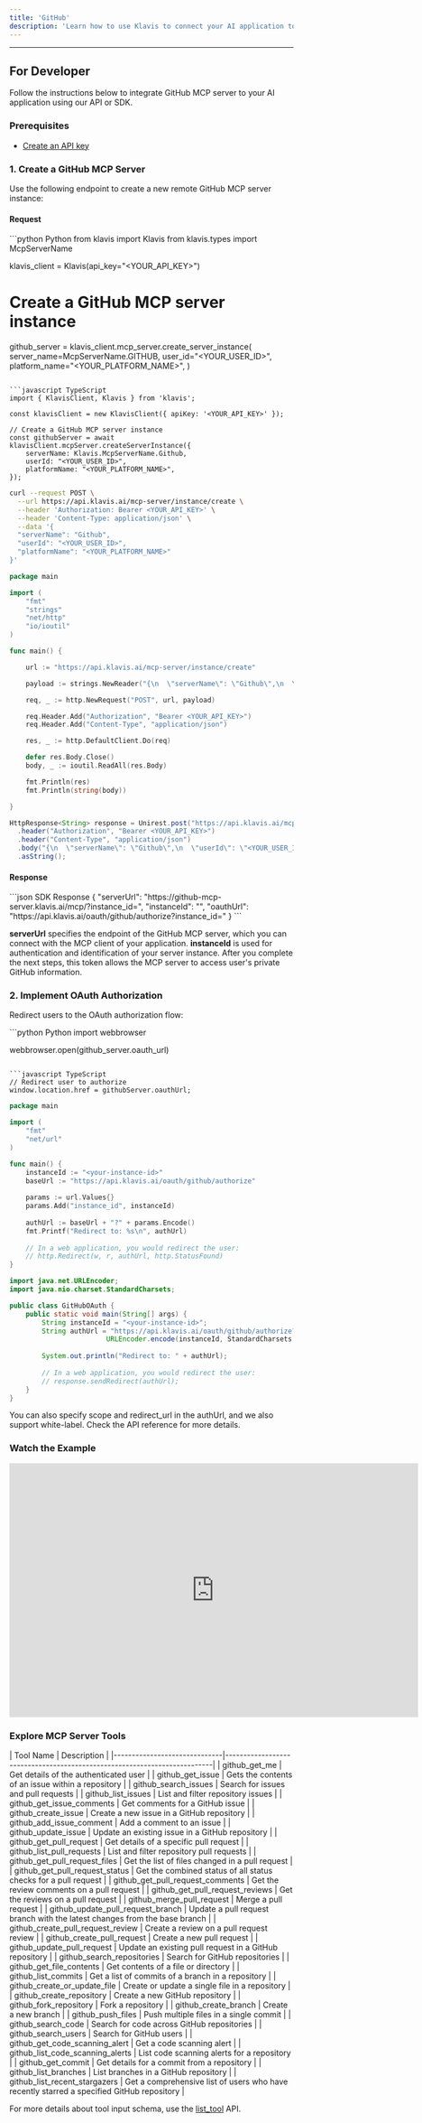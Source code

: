 ```yaml
---
title: 'GitHub'
description: 'Learn how to use Klavis to connect your AI application to GitHub MCP Server'
---
```



<NoCodeSnippet />

---

## For Developer

Follow the instructions below to integrate GitHub MCP server to your AI application using our API or SDK.

### Prerequisites

- [Create an API key](https://www.klavis.ai/home/api-keys)

### 1. Create a GitHub MCP Server

Use the following endpoint to create a new remote GitHub MCP server instance:

#### Request
<CodeGroup>
```python Python
from klavis import Klavis
from klavis.types import McpServerName

klavis_client = Klavis(api_key="<YOUR_API_KEY>")

# Create a GitHub MCP server instance
github_server = klavis_client.mcp_server.create_server_instance(
    server_name=McpServerName.GITHUB,
    user_id="<YOUR_USER_ID>",
    platform_name="<YOUR_PLATFORM_NAME>",
)
```

```javascript TypeScript
import { KlavisClient, Klavis } from 'klavis';

const klavisClient = new KlavisClient({ apiKey: '<YOUR_API_KEY>' });

// Create a GitHub MCP server instance
const githubServer = await klavisClient.mcpServer.createServerInstance({
    serverName: Klavis.McpServerName.Github,
    userId: "<YOUR_USER_ID>",
    platformName: "<YOUR_PLATFORM_NAME>",
});
```

```bash cURL
curl --request POST \
  --url https://api.klavis.ai/mcp-server/instance/create \
  --header 'Authorization: Bearer <YOUR_API_KEY>' \
  --header 'Content-Type: application/json' \
  --data '{
  "serverName": "Github",
  "userId": "<YOUR_USER_ID>",
  "platformName": "<YOUR_PLATFORM_NAME>"
}'
```



```go Go
package main

import (
	"fmt"
	"strings"
	"net/http"
	"io/ioutil"
)

func main() {

	url := "https://api.klavis.ai/mcp-server/instance/create"

	payload := strings.NewReader("{\n  \"serverName\": \"Github\",\n  \"userId\": \"<YOUR_USER_ID>\",\n  \"platformName\": \"<YOUR_PLATFORM_NAME>\",\n}")

	req, _ := http.NewRequest("POST", url, payload)

	req.Header.Add("Authorization", "Bearer <YOUR_API_KEY>")
	req.Header.Add("Content-Type", "application/json")

	res, _ := http.DefaultClient.Do(req)

	defer res.Body.Close()
	body, _ := ioutil.ReadAll(res.Body)

	fmt.Println(res)
	fmt.Println(string(body))

}
```

```java Java
HttpResponse<String> response = Unirest.post("https://api.klavis.ai/mcp-server/instance/create")
  .header("Authorization", "Bearer <YOUR_API_KEY>")
  .header("Content-Type", "application/json")
  .body("{\n  \"serverName\": \"Github\",\n  \"userId\": \"<YOUR_USER_ID>\",\n  \"platformName\": \"<YOUR_PLATFORM_NAME>\",\n}")
  .asString();
```
</CodeGroup>

#### Response
<CodeGroup>
```json SDK Response
{
  "serverUrl": "https://github-mcp-server.klavis.ai/mcp/?instance_id=<instance-id>",
  "instanceId": "<instance-id>",
  "oauthUrl": "https://api.klavis.ai/oauth/github/authorize?instance_id=<instance-id>"
}
```
</CodeGroup>


<Check> **serverUrl** specifies the endpoint of the GitHub MCP server, which you can connect with the MCP client of your application.</Check>
<Note> **instanceId** is used for authentication and identification of your server instance. After you complete the next steps, this token allows the MCP server to access user's private GitHub information.</Note>


### 2. Implement OAuth Authorization

Redirect users to the OAuth authorization flow:

<CodeGroup>
```python Python
import webbrowser

webbrowser.open(github_server.oauth_url)
```

```javascript TypeScript
// Redirect user to authorize
window.location.href = githubServer.oauthUrl;
```



```go Go
package main

import (
    "fmt"
    "net/url"
)

func main() {
    instanceId := "<your-instance-id>"
    baseUrl := "https://api.klavis.ai/oauth/github/authorize"
    
    params := url.Values{}
    params.Add("instance_id", instanceId)
    
    authUrl := baseUrl + "?" + params.Encode()
    fmt.Printf("Redirect to: %s\n", authUrl)
    
    // In a web application, you would redirect the user:
    // http.Redirect(w, r, authUrl, http.StatusFound)
}
```

```java Java
import java.net.URLEncoder;
import java.nio.charset.StandardCharsets;

public class GitHubOAuth {
    public static void main(String[] args) {
        String instanceId = "<your-instance-id>";
        String authUrl = "https://api.klavis.ai/oauth/github/authorize?instance_id=" + 
                        URLEncoder.encode(instanceId, StandardCharsets.UTF_8);
        
        System.out.println("Redirect to: " + authUrl);
        
        // In a web application, you would redirect the user:
        // response.sendRedirect(authUrl);
    }
}
```


</CodeGroup>

<Tip>
You can also specify scope and redirect_url in the authUrl, and we also support white-label. Check the API reference for more details.
</Tip>

### Watch the Example
<iframe
  width="725"
  height="450"
  src="https://www.youtube.com/embed/K7NnYbEhmyM"
  title="YouTube video player"
  frameBorder="0"
  allow="accelerometer; autoplay; clipboard-write; encrypted-media; gyroscope; picture-in-picture; web-share"
  allowFullScreen
></iframe>

### Explore MCP Server Tools

<Accordion title="Tools Information">
| Tool Name                    | Description                                                              |
|------------------------------|--------------------------------------------------------------------------|
| github_get_me                       | Get details of the authenticated user                                    |
| github_get_issue                    | Gets the contents of an issue within a repository                        |
| github_search_issues                | Search for issues and pull requests                                      |
| github_list_issues                  | List and filter repository issues                                        |
| github_get_issue_comments           | Get comments for a GitHub issue                                          |
| github_create_issue                 | Create a new issue in a GitHub repository                                |
| github_add_issue_comment            | Add a comment to an issue                                                |
| github_update_issue                 | Update an existing issue in a GitHub repository                          |
| github_get_pull_request             | Get details of a specific pull request                                   |
| github_list_pull_requests           | List and filter repository pull requests                                 |
| github_get_pull_request_files       | Get the list of files changed in a pull request                          |
| github_get_pull_request_status      | Get the combined status of all status checks for a pull request          |
| github_get_pull_request_comments    | Get the review comments on a pull request                                |
| github_get_pull_request_reviews     | Get the reviews on a pull request                                        |
| github_merge_pull_request           | Merge a pull request                                                     |
| github_update_pull_request_branch   | Update a pull request branch with the latest changes from the base branch |
| github_create_pull_request_review   | Create a review on a pull request review                                 |
| github_create_pull_request          | Create a new pull request                                                |
| github_update_pull_request          | Update an existing pull request in a GitHub repository                    |
| github_search_repositories          | Search for GitHub repositories                                           |
| github_get_file_contents            | Get contents of a file or directory                                      |
| github_list_commits                 | Get a list of commits of a branch in a repository                        |
| github_create_or_update_file        | Create or update a single file in a repository                           |
| github_create_repository            | Create a new GitHub repository                                           |
| github_fork_repository              | Fork a repository                                                        |
| github_create_branch                | Create a new branch                                                      |
| github_push_files                   | Push multiple files in a single commit                                   |
| github_search_code                  | Search for code across GitHub repositories                               |
| github_search_users                 | Search for GitHub users                                                  |
| github_get_code_scanning_alert      | Get a code scanning alert                                               |
| github_list_code_scanning_alerts    | List code scanning alerts for a repository                               |
| github_get_commit                   | Get details for a commit from a repository                               |
| github_list_branches                | List branches in a GitHub repository                                     |
| github_list_recent_stargazers       | Get a comprehensive list of users who have recently starred a specified GitHub repository |
</Accordion>

<Note>For more details about tool input schema, use the [list_tool](https://docs.klavis.ai/api-reference/mcp-server/list-tools) API.</Note>
